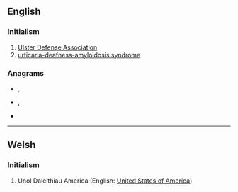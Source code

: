 {{also|uda|úða}}

==English==

===Initialism===
{{en-initialism}}

# [[w:Ulster Defense Association|Ulster Defense Association]]
# [[urticaria-deafness-amyloidosis syndrome]]

===Anagrams===
* {{l|en|aud.}}, {{l|en|Au.D.}}
* {{l|en|dau}}, {{l|en|DAU}}
* {{l|en|du'a'}}

----

==Welsh==

===Initialism===
{{rfc-header|Initialism}}
{{head|cy|initialism}}

# Unol Daleithiau America (English: [[United States of America]])